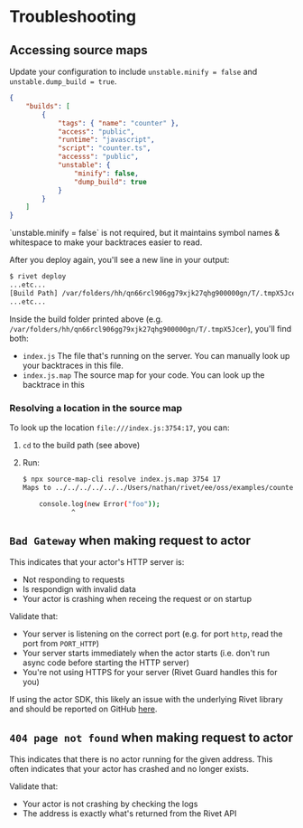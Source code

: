 # Troubleshooting

## Accessing source maps

Update your configuration to include `unstable.minify = false` and `unstable.dump_build = true`.

```json {{ "title": "rivet.json" }}
{
	"builds": [
		{
			"tags": { "name": "counter" },
			"access": "public",
			"runtime": "javascript",
			"script": "counter.ts",
			"accesss": "public",
			"unstable": {
				"minify": false,
				"dump_build": true
			}
		}
	]
}
```

<Tip>
    `unstable.minify = false` is not required, but it maintains symbol names & whitespace to make your backtraces easier to read.
</Tip>

After you deploy again, you'll see a new line in your output:

```sh
$ rivet deploy
...etc...
[Build Path] /var/folders/hh/qn66rcl906gg79xjk27qhg900000gn/T/.tmpX5Jcer
...etc...
```

Inside the build folder printed above (e.g. `/var/folders/hh/qn66rcl906gg79xjk27qhg900000gn/T/.tmpX5Jcer`), you'll find both:

- `index.js` The file that's running on the server. You can manually look up your backtraces in this file.
- `index.js.map` The source map for your code. You can look up the backtrace in this

### Resolving a location in the source map

To look up the location `file:///index.js:3754:17`, you can:

1. `cd` to the build path (see above)
2. Run:

    ```sh
    $ npx source-map-cli resolve index.js.map 3754 17
    Maps to ../../../../../../Users/nathan/rivet/ee/oss/examples/counter/counter.ts:39:14

        console.log(new Error("foo"));
                ^
    ```

## `Bad Gateway` when making request to actor

This indicates that your actor's HTTP server is:

- Not responding to requests
- Is respondign with invalid data
- Your actor is crashing when receing the request or on startup

Validate that:

- Your server is listening on the correct port (e.g. for port `http`, read the port from `PORT_HTTP`)
- Your server starts immediately when the actor starts (i.e. don't run async code before starting the HTTP server)
- You're not using HTTPS for your server (Rivet Guard handles this for you)

If using the actor SDK, this likely an issue with the underlying Rivet library and should be reported on GitHub [here](https://github.com/rivet-gg/rivet/issues/new/choose).

## `404 page not found` when making request to actor

This indicates that there is no actor running for the given address. This often indicates that your actor has crashed and no longer exists.

Validate that:

- Your actor is not crashing by checking the logs
- The address is exactly what's returned from the Rivet API

